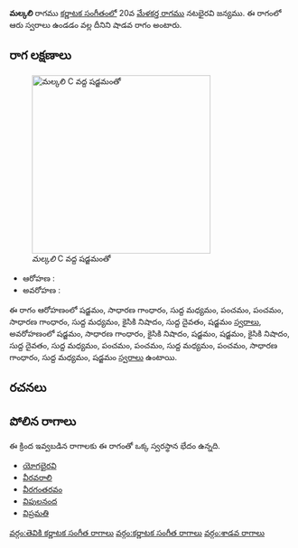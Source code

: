 {{Infobox ragam
	| name          	= మల్కలి
	| synonym	    	= 
	| mela          	= 
	| chakra        	= 
	| janaka        	= 
	| type          	= శాడవ
	| arohanam      	= {{svaraC|S|G2|M1|P|P|G2|M1|N2|D1|S'}} 
	| avarohanam    	= {{svaraC|S'|G2|N2|S|S|N2|D1|M1|P|P|M1|P|G2|M1|S}}
	| jeeva         	=
	| chhaya        	=
	| nyasa         	=
	| vishesha      	= 
	| equivalent  		= 
}}
{{కర్ణాటక సంగీత రాగాలు}}
'''మల్కలి''' రాగము [[కర్ణాటక సంగీతం]]లో 20వ [[మేళకర్త రాగము]] నటభైరవి జన్యము.  ఈ రాగంలో ఆరు స్వరాలు ఉండడం వల్ల దీనిని షాడవ రాగం అంటారు.


==రాగ లక్షణాలు==
[[Image:malkali_kb2wiki.png|thumb|right|316px|''మల్కలి'' C వద్ద షడ్జమంతో]]

* ఆరోహణ : {{svaraC|S|G2|M1|P|P|G2|M1|N2|D1|S'}} 
* అవరోహణ : {{svaraC|S'|G2|N2|S|S|N2|D1|M1|P|P|M1|P|G2|M1|S}}

ఈ రాగం ఆరోహణంలో షడ్జమం, సాధారణ  గాంధారం, సుద్ద మధ్యమం, పంచమం, పంచమం, సాధారణ  గాంధారం, సుద్ద మధ్యమం, కైసికి నిషాదం, సుద్ద దైవతం, షడ్జమం [[స్వరాలు]], అవరోహణంలో షడ్జమం, సాధారణ  గాంధారం, కైసికి నిషాదం, షడ్జమం, షడ్జమం, కైసికి నిషాదం, సుద్ద దైవతం, సుద్ద మధ్యమం, పంచమం, పంచమం, సుద్ద మధ్యమం, పంచమం, సాధారణ  గాంధారం, సుద్ద మధ్యమం, షడ్జమం [[స్వరాలు]] ఉంటాయి.

==రచనలు==



==పోలిన రాగాలు==
ఈ క్రింద ఇవ్వబడిన రాగాలకు ఈ రాగంతో ఒక్క స్వరస్థాన భేదం ఉన్నది.
* [[యోగభైరవి]]
* [[వీరవరాలి]]
* [[వీరగంతరవం]]
* [[విపులనంద]]
* [[విప్రమతి]]



[[వర్గం:తెవికి కర్ణాటక సంగీత రాగాలు]]
[[వర్గం:కర్ణాటక సంగీత రాగాలు]]
[[వర్గం:శాడవ రాగాలు]]
